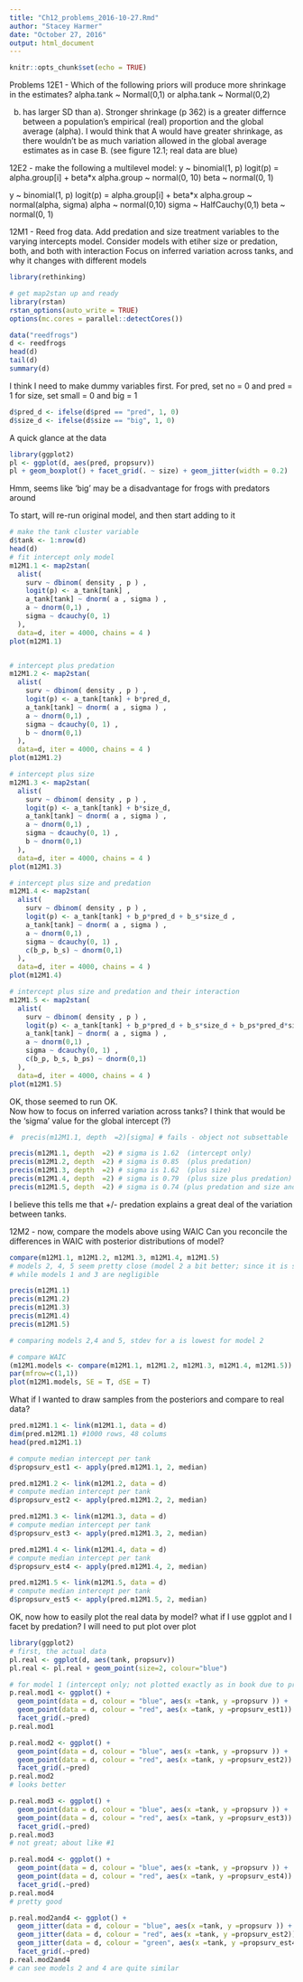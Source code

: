 ```yaml
---
title: "Ch12_problems_2016-10-27.Rmd"
author: "Stacey Harmer"
date: "October 27, 2016"
output: html_document
---
```

```r
knitr::opts_chunk$set(echo = TRUE)
```

Problems
12E1 - Which of the following priors will produce more shrinkage in the estimates? alpha.tank ~ Normal(0,1) or alpha.tank ~ Normal(0,2)

b) has larger SD than a).  Stronger shrinkage (p 362) is a greater differnce between a population's empirical (real) proportion
and the global average (alpha).  I would think that A would have greater shrinkage, as there wouldn't be as much
variation allowed in the global average estimates as in case B.  (see figure 12.1; real data are blue)

12E2 - make the following a multilevel model:
 y ~ binomial(1, p)
 logit(p) = alpha.group[i] + beta*x
 alpha.group ~ normal(0, 10)
 beta ~ normal(0, 1)
 
 y ~ binomial(1, p)
 logit(p) = alpha.group[i] + beta*x
 alpha.group ~ normal(alpha, sigma)
 alpha ~ normal(0,10)
 sigma ~ HalfCauchy(0,1)
 beta ~ normal(0, 1)

12M1 - Reed frog data.  Add predation and size treatment variables to the varying intercepts model.
Consider models with etiher size or predation, both, and both with interaction
Focus on inferred variation across tanks, and why it changes with different models

```r
library(rethinking)

# get map2stan up and ready
library(rstan)
rstan_options(auto_write = TRUE)
options(mc.cores = parallel::detectCores())

data("reedfrogs")
d <- reedfrogs
head(d)
tail(d)
summary(d)
```

I think I need to make dummy variables first.
For pred, set no = 0 and pred = 1
for size, set small = 0 and big = 1
```r
d$pred_d <- ifelse(d$pred == "pred", 1, 0)
d$size_d <- ifelse(d$size == "big", 1, 0)
```
A quick glance at the data
```r
library(ggplot2)
pl <- ggplot(d, aes(pred, propsurv))
pl + geom_boxplot() + facet_grid(. ~ size) + geom_jitter(width = 0.2)
```
Hmm, seems like 'big' may be a disadvantage for frogs with predators around

To start, will re-run original model, and then start adding to it

```r
# make the tank cluster variable
d$tank <- 1:nrow(d)
head(d)
# fit intercept only model
m12M1.1 <- map2stan(
  alist(
    surv ~ dbinom( density , p ) ,
    logit(p) <- a_tank[tank] ,
    a_tank[tank] ~ dnorm( a , sigma ) ,
    a ~ dnorm(0,1) ,
    sigma ~ dcauchy(0, 1)
  ),
  data=d, iter = 4000, chains = 4 )
plot(m12M1.1)


# intercept plus predation
m12M1.2 <- map2stan(
  alist(
    surv ~ dbinom( density , p ) ,
    logit(p) <- a_tank[tank] + b*pred_d,
    a_tank[tank] ~ dnorm( a , sigma ) ,
    a ~ dnorm(0,1) ,
    sigma ~ dcauchy(0, 1) ,
    b ~ dnorm(0,1)
  ),
  data=d, iter = 4000, chains = 4 )
plot(m12M1.2)

# intercept plus size
m12M1.3 <- map2stan(
  alist(
    surv ~ dbinom( density , p ) ,
    logit(p) <- a_tank[tank] + b*size_d,
    a_tank[tank] ~ dnorm( a , sigma ) ,
    a ~ dnorm(0,1) ,
    sigma ~ dcauchy(0, 1) ,
    b ~ dnorm(0,1)
  ),
  data=d, iter = 4000, chains = 4 )
plot(m12M1.3)

# intercept plus size and predation 
m12M1.4 <- map2stan(
  alist(
    surv ~ dbinom( density , p ) ,
    logit(p) <- a_tank[tank] + b_p*pred_d + b_s*size_d ,
    a_tank[tank] ~ dnorm( a , sigma ) ,
    a ~ dnorm(0,1) ,
    sigma ~ dcauchy(0, 1) ,
    c(b_p, b_s) ~ dnorm(0,1)
  ),
  data=d, iter = 4000, chains = 4 )
plot(m12M1.4)

# intercept plus size and predation and their interaction
m12M1.5 <- map2stan(
  alist(
    surv ~ dbinom( density , p ) ,
    logit(p) <- a_tank[tank] + b_p*pred_d + b_s*size_d + b_ps*pred_d*size_d,
    a_tank[tank] ~ dnorm( a , sigma ) ,
    a ~ dnorm(0,1) ,
    sigma ~ dcauchy(0, 1) ,
    c(b_p, b_s, b_ps) ~ dnorm(0,1)
  ),
  data=d, iter = 4000, chains = 4 )
plot(m12M1.5)

```
OK, those seemed to run OK.  
Now how to focus on inferred variation across tanks?
I think that would be the 'sigma' value for the global intercept (?)

```r
#  precis(m12M1.1, depth  =2)[sigma] # fails - object not subsettable

precis(m12M1.1, depth  =2) # sigma is 1.62  (intercept only)
precis(m12M1.2, depth  =2) # sigma is 0.85  (plus predation)
precis(m12M1.3, depth  =2) # sigma is 1.62  (plus size)
precis(m12M1.4, depth  =2) # sigma is 0.79  (plus size plus predation)
precis(m12M1.5, depth  =2) # sigma is 0.74 (plus predation and size and interaction)
```
I believe this tells me that +/- predation explains a great deal of the variation between tanks.


12M2 - now, compare the models above using WAIC
Can you reconcile the differences in WAIC  with posterior distributions of model?

```r
compare(m12M1.1, m12M1.2, m12M1.3, m12M1.4, m12M1.5)
# models 2, 4, 5 seem pretty close (model 2 a bit better; since it is simpler, we should favor it)
# while models 1 and 3 are negligible

precis(m12M1.1)
precis(m12M1.2)
precis(m12M1.3)
precis(m12M1.4)
precis(m12M1.5)

# comparing models 2,4 and 5, stdev for a is lowest for model 2

# compare WAIC
(m12M1.models <- compare(m12M1.1, m12M1.2, m12M1.3, m12M1.4, m12M1.5))
par(mfrow=c(1,1))
plot(m12M1.models, SE = T, dSE = T) 

```

What if I wanted to draw samples from the posteriors and compare to real data?
```r
pred.m12M1.1 <- link(m12M1.1, data = d)
dim(pred.m12M1.1) #1000 rows, 48 colums
head(pred.m12M1.1)

# compute median intercept per tank
d$propsurv_est1 <- apply(pred.m12M1.1, 2, median)

pred.m12M1.2 <- link(m12M1.2, data = d)
# compute median intercept per tank
d$propsurv_est2 <- apply(pred.m12M1.2, 2, median)

pred.m12M1.3 <- link(m12M1.3, data = d)
# compute median intercept per tank
d$propsurv_est3 <- apply(pred.m12M1.3, 2, median)

pred.m12M1.4 <- link(m12M1.4, data = d)
# compute median intercept per tank
d$propsurv_est4 <- apply(pred.m12M1.4, 2, median)

pred.m12M1.5 <- link(m12M1.5, data = d)
# compute median intercept per tank
d$propsurv_est5 <- apply(pred.m12M1.5, 2, median)

```
OK, now how to easily plot the real data by model?
what if I use ggplot and I facet by predation?
I will need to put plot over plot

```r
library(ggplot2)
# first, the actual data
pl.real <- ggplot(d, aes(tank, propsurv))
pl.real <- pl.real + geom_point(size=2, colour="blue") 

# for model 1 (intercept only; not plotted exactly as in book due to predation facet grid)
p.real.mod1 <- ggplot() + 
  geom_point(data = d, colour = "blue", aes(x =tank, y =propsurv )) +  #blue for real data
  geom_point(data = d, colour = "red", aes(x =tank, y =propsurv_est1)) + # red for model
  facet_grid(.~pred)
p.real.mod1

p.real.mod2 <- ggplot() + 
  geom_point(data = d, colour = "blue", aes(x =tank, y =propsurv )) +  #blue for real data
  geom_point(data = d, colour = "red", aes(x =tank, y =propsurv_est2)) + # red for model
  facet_grid(.~pred)
p.real.mod2
# looks better

p.real.mod3 <- ggplot() + 
  geom_point(data = d, colour = "blue", aes(x =tank, y =propsurv )) +  #blue for real data
  geom_point(data = d, colour = "red", aes(x =tank, y =propsurv_est3)) + # red for model
  facet_grid(.~pred)
p.real.mod3
# not great; about like #1

p.real.mod4 <- ggplot() + 
  geom_point(data = d, colour = "blue", aes(x =tank, y =propsurv )) +  #blue for real data
  geom_point(data = d, colour = "red", aes(x =tank, y =propsurv_est4)) + # red for model
  facet_grid(.~pred)
p.real.mod4
# pretty good

p.real.mod2and4 <- ggplot() + 
  geom_jitter(data = d, colour = "blue", aes(x =tank, y =propsurv )) +  #blue for real data
  geom_jitter(data = d, colour = "red", aes(x =tank, y =propsurv_est2)) + # red for model 2
  geom_jitter(data = d, colour = "green", aes(x =tank, y =propsurv_est4)) + # green for model 4
  facet_grid(.~pred) 
p.real.mod2and4
# can see models 2 and 4 are quite similar

```

